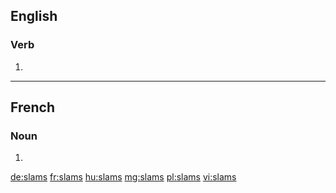 ==English==

===Verb===
{{head|en}}

# {{en-third-person singular of|slam}}

----

==French==

===Noun===
{{head|fr|plural|g=?}}

# {{plural of|slam|lang=fr}}

[[de:slams]]
[[fr:slams]]
[[hu:slams]]
[[mg:slams]]
[[pl:slams]]
[[vi:slams]]